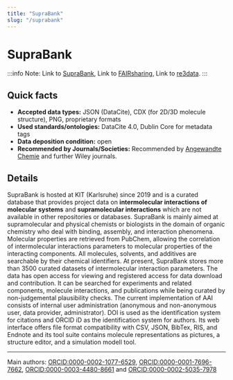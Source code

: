 ```yaml
---
title: "SupraBank"
slug: "/suprabank"
---
```



# SupraBank

:::info Note:
Link to [SupraBank](https://suprabank.org/), Link to [FAIRsharing](https://doi.org/10.25504/FAIRsharing.vjWUT7), Link to [re3data](http://doi.org/10.17616/R31NJMQ9).
:::

## Quick facts

-   **Accepted data types:** JSON (DataCite), CDX (for 2D/3D molecule structure), PNG, proprietary formats
-   **Used standards/ontologies:** DataCite 4.0, Dublin Core for metadata tags
-   **Data deposition condition:** open
-   **Recommended by Journals/Societies:** Recommended by [Angewandte Chemie](https://onlinelibrary.wiley.com/page/journal/15213773/homepage/notice-to-authors#sectFDataDeposition) and further Wiley journals.

## Details

SupraBank is hosted at KIT (Karlsruhe) since 2019 and is a curated database that provides project data on **intermolecular interactions of molecular systems** and **supramolecular interactions** which are not available in other repositories or databases. SupraBank is mainly aimed at supramolecular and physical chemists or biologists in the domain of organic chemistry who deal with binding, assembly, and interaction phenomena. Molecular properties are retrieved from PubChem, allowing the correlation of intermolecular interactions parameters to molecular properties of the interacting components. All molecules, solvents, and additives are searchable by their chemical identifiers. At present, SupraBank stores more than 3500 curated datasets of intermolecular interaction parameters. The data has open access for viewing and registered access for data download and contribution. It can be searched for experiments and related components, molecule interactions, and publications while being curated by non-judgemental plausibility checks. The current implementation of AAI consists of internal user administration (anonymous and non-anonymous user, data provider, administrator). DOI is used as the identification system for citations and ORCID iD as the identification system for authors. Its web interface offers file format compatibility with CSV, JSON, BibTex, RIS, and Endnote and its tool suite contains molecule representations as pictures, a structure editor, and a simulation modell tool.

---

Main authors: [ORCID:0000-0002-1077-6529](https://orcid.org/0000-0002-1077-6529), [ORCID:0000-0001-7696-7662](https://orcid.org/0000-0001-7696-7662), [ORCID:0000-0003-4480-8661](https://orcid.org/0000-0003-4480-8661) and [ORCID:0000-0002-5035-7978](https://orcid.org/0000-0002-5035-7978)
